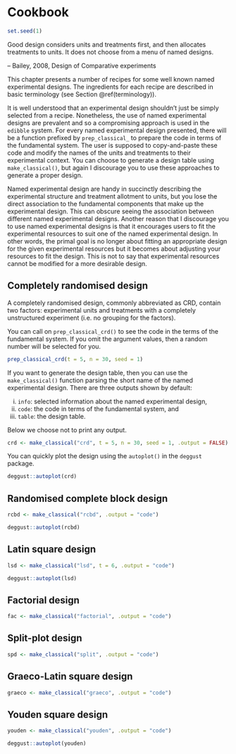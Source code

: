 # Cookbook {#cookbook}

```r
set.seed(1)
```

::: {.blockquote}
Good design considers units and treatments first, and then allocates treatments to units. It does not choose from a menu of named designs. 

-- Bailey, 2008, Design of Comparative experiments
:::


This chapter presents a number of recipes for some well known named experimental designs. The ingredients for each recipe are described in basic terminology (see Section \@ref(terminology)).

It is well understood that an experimental design shouldn't just be simply selected from a recipe. Nonetheless, the use of named experimental designs are prevalent and so a compromising approach is used in the `edibble` system. For every named experimental design presented, there will be a function prefixed by `prep_classical_` to prepare the code in terms of the fundamental system. The user is supposed to copy-and-paste these code and modify the names of the units and treatments to their experimental context. You can choose to generate a design table using `make_classical()`, but again I discourage you to use these approaches to generate a proper design. 

Named experimental design are handy in succinctly describing the experimental structure and treatment allotment to units, but you lose the direct association to the fundamental components that make up the experimental design. This can obscure seeing the association between different named experimental designs. Another reason that I discourage you to use named experimental designs is that it encourages users to fit the experimental resources to suit one of the named experimental design. In other words, the primal goal is no longer about fitting an appropriate design for the given experimental resources but it becomes about adjusting your resources to fit the design. This is not to say that experimental resources cannot be modified for a more desirable design. 



## Completely randomised design 

A completely randomised design, commonly abbreviated as CRD, contain two factors: experimental units and treatments with a completely unstructured experiment (i.e. no grouping for the factors).

You can call on `prep_classical_crd()` to see the code in the terms of the fundamental system. If you omit the argument values, then a random number will be selected for you.

```r
prep_classical_crd(t = 5, n = 30, seed = 1)
```

If you want to generate the design table, then you can use the `make_classical()` function parsing the short name of the named experimental design. There are three outputs shown by default: 

(i) `info`: selected information about the named experimental design, 
(ii) `code`: the code in terms of the fundamental system, and
(iii) `table`: the design table.

Below we choose not to print any output.

```r
crd <- make_classical("crd", t = 5, n = 30, seed = 1, .output = FALSE)
```

You can quickly plot the design using the `autoplot()` in the `deggust` package. 

```r
deggust::autoplot(crd)
```



## Randomised complete block design

```r
rcbd <- make_classical("rcbd", .output = "code")
```

```r
deggust::autoplot(rcbd)
```

## Latin square design

```r
lsd <- make_classical("lsd", t = 6, .output = "code")
```

```r
deggust::autoplot(lsd)
```

## Factorial design

```r
fac <- make_classical("factorial", .output = "code")
```

## Split-plot design

```r
spd <- make_classical("split", .output = "code")
```


## Graeco-Latin square design

```r
graeco <- make_classical("graeco", .output = "code")
```


## Youden square design

```r
youden <- make_classical("youden", .output = "code")
```

```r
deggust::autoplot(youden)
```

